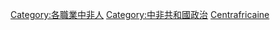 {{Catnav|頁面分類|各種主題的頁面分類|按國家分類|各國人物|各國政治人物}}
{{Catnav|頁面分類|人物|各國人物|各國政治人物}}
{{Catnav|頁面分類|人物|各職業人物|政治人物|各國政治人物}}
{{Commons category|Politicians of the Central African Republic}}

[[Category:各職業中非人|Category:各職業中非人]]
[[Category:中非共和國政治|Category:中非共和國政治]]
[[Category:非洲各国政治人物|Centrafricaine]]